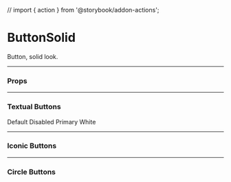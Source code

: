 // import { action } from '@storybook/addon-actions';

<Meta title="Button/ButtonSolid" component={ButtonSolid} />

# ButtonSolid

Button, solid look.

---

### Props

<Props of={ButtonSolid} />

---

### Textual Buttons

<Preview>
  <Story name="Default">
    <ButtonSolid>Default</ButtonSolid>
  </Story>
  <Story name="Textual Disabled">
    <ButtonSolid disabled>Disabled</ButtonSolid>
  </Story>
  <Story name="Primary">
    <ButtonSolid color="orange">Primary</ButtonSolid>
  </Story>
  <Story name="White">
    <ButtonSolid color="white">White</ButtonSolid>
  </Story>
</Preview>

---

### Iconic Buttons

<Preview>
  <Story name="Edit">
    <ButtonIcon color="white">
      <SvgIcon>
        <SvgIconEdit />
      </SvgIcon>
    </ButtonIcon>
  </Story>
  <Story name="Iconic Disabled">
    <ButtonIcon color="white" disabled>
      <SvgIcon>
        <SvgIconEdit />
      </SvgIcon>
    </ButtonIcon>
  </Story>
  <Story name="Book">
    <ButtonIcon color="white">
      <SvgIcon>
        <SvgIconBook />
      </SvgIcon>
    </ButtonIcon>
  </Story>
</Preview>

---

### Circle Buttons

<Preview>
  <Story name="Cancel">
    <ButtonCircle color="grey">
      <SvgIcon>
        <SvgIconX />
      </SvgIcon>
    </ButtonCircle>
  </Story>
</Preview>
